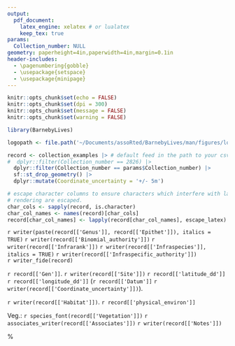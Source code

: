 ```yaml
---
output: 
  pdf_document:
    latex_engine: xelatex # or lualatex
    keep_tex: true
params:
  Collection_number: NULL
geometry: paperheight=4in,paperwidth=4in,margin=0.1in
header-includes:
  - \pagenumbering{gobble}
  - \usepackage{setspace}
  - \usepackage{minipage}
---
```


```r
knitr::opts_chunk$set(echo = FALSE)
knitr::opts_chunk$set(dpi = 300) 
knitr::opts_chunk$set(message = FALSE)
knitr::opts_chunk$set(warning = FALSE)
```

```r
library(BarnebyLives)
```

```r
logopath <- file.path('~/Documents/assoRted/BarnebyLives/man/figures/logo.png') # default change. 

record <- collection_examples |> # default feed in the path to your csv. 
#  dplyr::filter(Collection_number == 2826) |>  
  dplyr::filter(Collection_number == params$Collection_number) |>  
  sf::st_drop_geometry() |>
  dplyr::mutate(Coordinate_uncertainty = '+/- 5m')

# escape character columns to ensure characters which interfere with latex
# rendering are escaped. 
char_cols <- sapply(record, is.character)
char_col_names <- names(record)[char_cols]
record[char_col_names] <- lapply(record[char_col_names], escape_latex)
```

\begin{center}
\textbf{\Large `r writer(record[['Project_name']])`}
\end{center}
\begin{flushright}
\uppercase{`r record[['Family']]`}
\end{flushright}

\begingroup
\large
`r writer(paste(record[['Genus']], record[['Epithet']]), italics = TRUE)` `r writer(record[['Binomial_authority']])` `r writer(record[['Infrarank']])` `r writer(record[['Infraspecies']], italics = TRUE)` `r writer(record[['Infraspecific_authority']])`  
\normalsize
`r writer_fide(record)`
\endgroup

\vspace{\fill}

\begingroup
`r record[['Gen']]`. `r writer(record[['Site']])` `r record[['latitude_dd']]` `r record[['longitude_dd']]` (`r record[['Datum']]` `r writer(record[['Coordinate_uncertainty']])`).

`r writer(record[['Habitat']])`. `r record[['physical_environ']]` \par
Veg.: `r species_font(record[['Vegetation']])` `r associates_writer(record[['Associates']])`
`r writer(record[['Notes']])`  
\endgroup

\vspace{\fill} 

\noindent
\begin{minipage}[t]{0.75\textwidth}
  \begingroup 
  `r collection_writer(record)`
  \endgroup
\end{minipage}%
\hfill
\begin{minipage}[b]{0.2\textwidth}
  \includegraphics[width=\linewidth,keepaspectratio]{`r logopath`}
\end{minipage}
